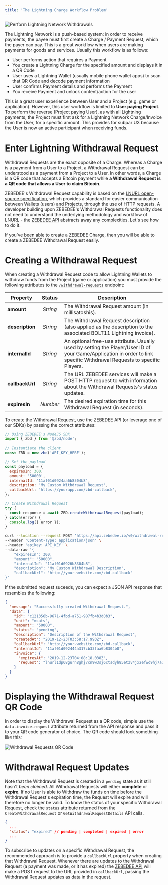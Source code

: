 ```yaml
---
title: 'The Lightning Charge Workflow Problem'
---
```


<Frame type="glass" caption="Perform Lightning Network Withdrawals">
  <img src="/img/eTDIAQq.png" alt="Perform Lightning Network Withdrawals" />
</Frame>
<br />

The Lightning Network is a push-based system: in order to receive payments, the payee must first create a Charge / Payment Request, which the payer can pay. This is a great workflow when users are making payments for goods and services. Usually this workflow is as follows:

*   User performs action that requires a Payment
*   You create a Lightning Charge for the specified amount and displays it in a QR Code
*   User uses a Lightning Wallet (usually mobile phone wallet apps) to scan that QR Code and decode payment information
*   User confirms Payment details and performs the Payment
*   You receive Payment and unlock content/action for the user

This is a great user experience between User and a Project (e.g. game or application). However, this user workflow is limited to **User paying Project**. To perform the reverse (Project paying User), as with all Lightning payments, the Project must first ask for a Lightning Network Charge/Invoice from the User, for a specific amount. This provides for subpar UX because the User is now an active participant when receiving funds.

  

# Enter Lightning Withdrawal Request

Withdrawal Requests are the exact opposite of a Charge. Whereas a Charge is a payment from a User to a Project, a Withdrawal Request can be understood as a payment from a Project to a User. In other words, a Charge is a QR code that accepts a Bitcoin payment while **a Withdrawal Request is a QR code that allows a User to claim Bitcoin**.

ZEBEDEE's Withdrawal Request capability is based on the [LNURL open-source specification](https://github.com/fiatjaf/lnurl-rfc), which provides a standard for easier communication between Wallets (users) and Projects, through the use of HTTP requests. A developer building upon ZEBEDEE's Withdrawal Requests functionality does not need to understand the underlying methodology and workflow of LNURL - the [ZEBEDEE API](/docs/zebedee-api/overview) abstracts away any complexities. Let's see how to do it.

<Tip>If you've been able to create a ZEBEDEE Charge, then you will be able to create a ZEBEDEE Withdrawal Request easily.</Tip>  

# Creating a Withdrawal Request

When creating a Withdrawal Request code to allow Lightning Wallets to withdraw funds from the Project (game or application) you must provide the following attributes to the [`/withdrawal-requests`](/api/withdrawal-requests/create) endpoint:

| Property | Status | Description |
| --- | :-: | --- |
| **amount** | _String_ | The Withdrawal Request amount (in millisatoshis). |
| **description** | _String_ | The Withdrawal Request description (also applied as the description to the associated BOLT11 Lightning invoice). |
| **internalId** | _String_ | An optional free-use attribute. Usually used by setting the Player/User ID of your Game/Application in order to link specific Withdrawal Requests to specific Players. |
| **callbackUrl** | _String_ | The URL ZEBEDEE services will make a POST HTTP request to with information about the Withdrawal Requests's status updates. |
| **expiresIn** | _Number_ | The desired expiration time for this Withdrawal Request (in seconds). |

To create the Withdrawal Request, use the ZEBEDEE API (or leverage one of our SDKs) by passing the correct attributes:

<CodeGroup>

```js NodeJS
// Using ZEBEDEE's NodeJS SDK
import { zbd } from '@zbd/node';

// Instantiate the client
const ZBD = new zbd('API_KEY_HERE');

// Set the payload
const payload = {
  expiresIn: 300,
  amount: '50000',
  internalId: '11af01d0924aa6b8304b8',
  description: 'My Custom Withdrawal Request',
  callbackUrl: 'https://yourapp.com/zbd-callback',
};

// Create Withdrawal Request
try {
  const response = await ZBD.createWithdrawalRequest(payload);
} catch(error) {
  console.log({ error });
}
```

```bash cURL
curl --location --request POST 'https://api.zebedee.io/v0/withdrawal-requests' \
--header 'Content-Type: application/json' \
--header 'apikey: API_KEY' \
--data-raw '{
    "expiresIn": 300,
    "amount": "50000",
    "internalId": "11af01d0926b8304b8",
    "description": "My Custom Withdrawal Description",
    "callbackUrl": "http://your-website.com/zbd-callback"
}'
```

</CodeGroup>

If the submitted request suceeds, you can expect a JSON API response that resembles the following:

```json
{
  "message": "Successfully created Withdrawal Request.",
  "data": {
    "id": "c121356b-9671-4fbd-a751-987fb4b3d0b3",
    "unit": "msats",
    "amount": "50000",
    "status": "pending",
    "description": "Description of the Withdrawal Request",
    "createdAt": "2019-12-23T03:58:17.993Z",
    "callbackUrl": "http://your-website.com/zbd-callback",
    "internalId": "11af01d092444a317cb33faa6b8304b8",
    "invoice": {
      "expiresAt": "2019-12-23T04:08:18.038Z",
      "request": "lnurl1dp68gurn8ghj7cn9w3sj6ctsdyh85etzv4jx2efwd9hj7a3s9acxz7tvdaskgtthd96xserjv9mkzmpdwfjhzat9wd6r7um9vdex2apav3skxdfev93rwvm9x43nwcf5vvekgdmpxq6rgvrrxumnxdp3vserqe35v4jr2efs8y6k2epkxf3rxc35vg6nwdrpx9jrqv3kxfjxxwqxmuhcd"
    }
  }
}
```  

# Displaying the Withdrawal Request QR Code

In order to display the Withdrawal Request as a QR code, simple use the `data.invoice.request` attribute returned from the API response and pass it to your QR code generator of choice. The QR code should look something like this:

<Frame type="glass" caption="Withdrawal Requests QR Code">
  <img src="/img/v2/withdrawal-requests-qr.png" alt="Withdrawal Requests QR Code" />
</Frame>
<br />

# Withdrawal Request Updates

Note that the Withdrawal Request is created in a `pending` state as it still hasn't _been claimed_. All Withdrawal Requests will either **complete** or **expire**. If no User is able to Withdraw the funds on time before the Withdrawal Request's expiration time, the Request will expire and will therefore no longer be valid. To know the status of your specific Withdrawal Request, check the `status` attribute returned from the `CreateWithdrawalRequest` or `GetWithdrawalRequestDetails` API calls.

```json
{
  ...
  "status": "expired" // pending | completed | expired | error
  ...
}
```

To subscribe to updates on a specific Withdrawal Request, the recommended approach is to provide a `callbackUrl` property when creating that Withdrawal Request. Whenever there are updates to the Withdrawal Request (a payment was made, or it has expired) the [ZEBEDEE API](/docs/zebedee-api/overview) will make a POST request to the URL provided in `callbackUrl`, passing the Withdrawal Request updates as data in the request.